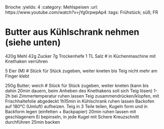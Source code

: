 Brioche
:yields: 4
:category: Mehlspeisen
:url: https://www.youtube.com/watch?v=jYg0rpwpAp4
:tags: Frühstück; süß; FR

# Butter aus Kühlschrank nehmen (siehe unten)
420g Mehl
42g Zucker
7g Trockenhefe
1 TL Salz
# in Küchenmaschine mit Knethaken verrühren

5 Eier (M)
# Stück für Stück zugeben, weiter kneten bis Teig nicht mehr am Finger klebt

250g Butter; weich
# Stück für Stück zugeben, weiter kneten (kann bis dahin 20min dauern, beim Anheben des Knethakens soll sich Teig lösen)
  1-2h bei Zimmertemperatur ruhen lassen
  Teig zusammendrücken/klopfen, mit Frischhaltefolie abgedeckt 1h15min in Kühlschrank ruhen lassen
  Backofen auf 180°C (Umluft) aufheizen.
  Teig in 3 Teile teilen, Kugeln form und in Backform legen (einfetten + Backpapier)
  20min ruhen lassen
  mit geschlagenem Ei bepinseln, in jede Kugel mit Schere Kreuzschnitt durchführen
  25min backen
